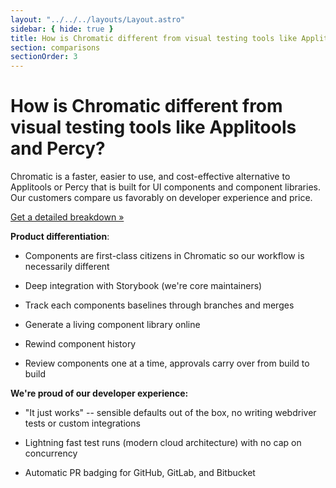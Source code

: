```yaml
---
layout: "../../../layouts/Layout.astro"
sidebar: { hide: true }
title: How is Chromatic different from visual testing tools like Applitools and Percy?
section: comparisons
sectionOrder: 3
---
```


# How is Chromatic different from visual testing tools like Applitools and Percy?

Chromatic is a faster, easier to use, and cost-effective alternative to Applitools or Percy that is built for UI components and component libraries. Our customers compare us favorably on developer experience and price.

[Get a detailed breakdown »](https://www.chromatic.com/choose/visual-testing)

**Product differentiation**:

- Components are first-class citizens in Chromatic so our workflow is necessarily different

- Deep integration with Storybook (we're core maintainers)

- Track each components baselines through branches and merges

- Generate a living component library online

- Rewind component history

- Review components one at a time, approvals carry over from build to build

**We're proud of our developer experience:**

- "It just works" -- sensible defaults out of the box, no writing webdriver tests or custom integrations

- Lightning fast test runs (modern cloud architecture) with no cap on concurrency

- Automatic PR badging for GitHub, GitLab, and Bitbucket
